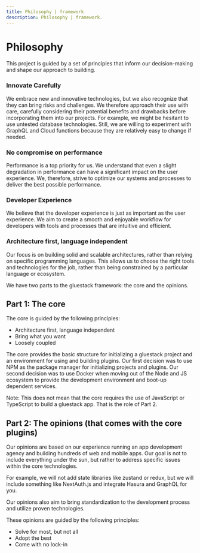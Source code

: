 ```yaml
---
title: Philosophy | framework
description: Philosophy | framework.
---
```



<Meta title="Overview/Philosophy" />

# **Philosophy**

This project is guided by a set of principles that inform our decision-making and shape our approach to building.

### **Innovate Carefully**

We embrace new and innovative technologies, but we also recognize that they can bring risks and challenges. We therefore approach their use with care, carefully considering their potential benefits and drawbacks before incorporating them into our projects. For example, we might be hesitant to use untested database technologies. Still, we are willing to experiment with GraphQL and Cloud functions because they are relatively easy to change if needed.

### **No compromise on performance**

Performance is a top priority for us. We understand that even a slight degradation in performance can have a significant impact on the user experience. We, therefore, strive to optimize our systems and processes to deliver the best possible performance.

### **Developer Experience**

We believe that the developer experience is just as important as the user experience. We aim to create a smooth and enjoyable workflow for developers with tools and processes that are intuitive and efficient.

### **Architecture first, language independent**

Our focus is on building solid and scalable architectures, rather than relying on specific programming languages. This allows us to choose the right tools and technologies for the job, rather than being constrained by a particular language or ecosystem.

We have two parts to the gluestack framework: the core and the opinions.

## **Part 1: The core**

The core is guided by the following principles:

- Architecture first, language independent
- Bring what you want
- Loosely coupled

The core provides the basic structure for initializing a gluestack project and an environment for using and building plugins. Our first decision was to use NPM as the package manager for initializing projects and plugins. Our second decision was to use Docker when moving out of the Node and JS ecosystem to provide the development environment and boot-up dependent services.

Note: This does not mean that the core requires the use of JavaScript or TypeScript to build a gluestack app. That is the role of Part 2.

## **Part 2: The opinions (that comes with the core plugins)**

Our opinions are based on our experience running an app development agency and building hundreds of web and mobile apps. Our goal is not to include everything under the sun, but rather to address specific issues within the core technologies.

For example, we will not add state libraries like zustand or redux, but we will include something like NextAuth.js and integrate Hasura and GraphQL for you.

Our opinions also aim to bring standardization to the development process and utilize proven technologies.

These opinions are guided by the following principles:

- Solve for most, but not all
- Adopt the best
- Come with no lock-in
